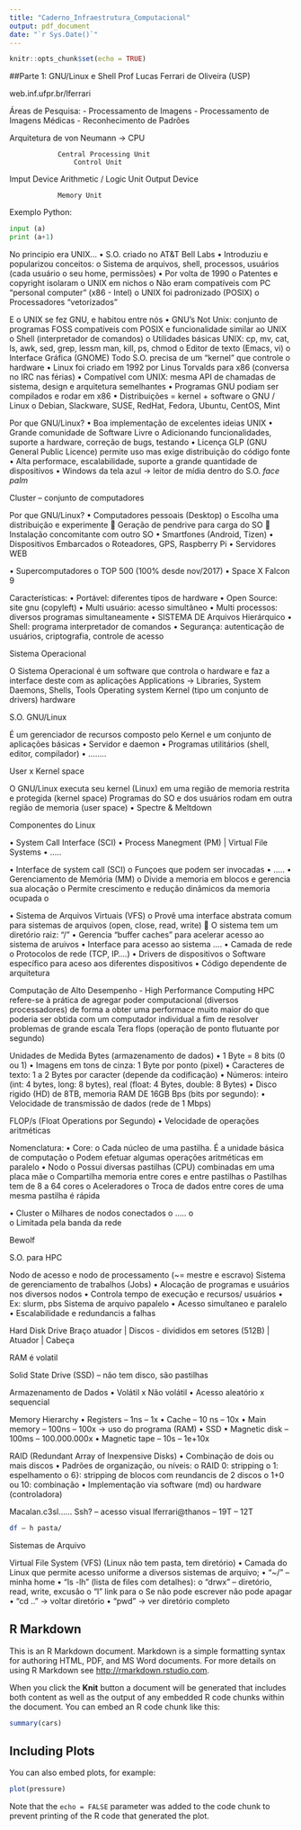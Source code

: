 ```yaml
---
title: "Caderno_Infraestrutura_Computacional"
output: pdf_document
date: "`r Sys.Date()`"
---
```


```r
knitr::opts_chunk$set(echo = TRUE)
```


##Parte 1: GNU/Linux e Shell
Prof Lucas Ferrari de Oliveira (USP)

web.inf.ufpr.br/lferrari 

Áreas de Pesquisa:
- Processamento de Imagens
- Processamento de Imagens Médicas
- Reconhecimento de Padrões

Arquitetura de von Neumann -> CPU 


				Central Processing Unit
					Control Unit
Imput Device			Arithmetic / Logic Unit			Output Device	



				Memory Unit

Exemplo Python:
```python
input (a)
print (a+1)
```
 

No principio era UNIX…
•	S.O. criado no AT&T Bell Labs
•	Introduziu e popularizou conceitos:
o	Sistema de arquivos, shell, processos, usuários (cada usuário o seu home, permissões)
•	Por volta de 1990
o	Patentes e copyright isolaram o UNIX em nichos
o	Não eram compatíveis com PC “personal computer” (x86 - Intel)
o	UNIX foi padronizado (POSIX)
o	Processadores “vetorizados”

E o UNIX se fez GNU, e habitou entre nós
•	GNU’s Not Unix: conjunto de programas FOSS compatíveis com POSIX e funcionalidade similar ao UNIX
o	Shell (interpretador de comandos)
o	Utilidades básicas UNIX: cp, mv, cat, ls, awk, sed, grep, lessm man, kill, ps, chmod
o	Editor de texto (Emacs, vi)
o	Interface Gráfica (GNOME)
Todo S.O. precisa de um “kernel” que controle o hardware
•	Linux foi criado em 1992 por Linus Torvalds para x86 (conversa no IRC nas férias)
•	Compatível com UNIX: mesma API de chamadas de sistema, design e arquitetura semelhantes
•	Programas GNU podiam ser compilados e rodar em x86
•	Distribuições = kernel + software
o	GNU / Linux
o	Debian, Slackware, SUSE, RedHat, Fedora, Ubuntu, CentOS, Mint

Por que GNU/Linux?
•	Boa implementação de excelentes ideias UNIX
•	Grande comunidade de Software Livre
o	Adicionando funcionalidades, suporte a hardware, correção de bugs, testando
•	Licença GLP (GNU General Public Licence) permite uso mas exige distribuição do código fonte
•	Alta performace, escalabilidade, suporte a grande quantidade de dispositivos 
•	Windows da tela azul -> leitor de mídia dentro do S.O. *face palm*

Cluster – conjunto de computadores

Por que GNU/Linux?
•	Computadores pessoais (Desktop)
o	Escolha uma distribuição e experimente
	Geração de pendrive para carga do SO
	Instalação concomitante com outro SO
•	Smartfones (Android, Tizen)
•	Dispositivos Embarcados
o	Roteadores, GPS, Raspberry Pi
•	Servidores WEB

•	Supercomputadores
o	TOP 500 (100% desde nov/2017)
•	Space X Falcon 9

Características:
•	Portável: diferentes tipos de hardware
•	Open Source: site gnu (copyleft)
•	Multi usuário: acesso simultâneo
•	Multi processos: diversos programas simultaneamente
•	SISTEMA DE Arquivos Hierárquico
•	Shell: programa interpretador de comandos
•	Segurança: autenticação de usuários, criptografia, controle de acesso

Sistema Operacional

O Sistema Operacional é um software que controla o hardware e faz a interface deste com as aplicações 
Applications -> Libraries, System Daemons, Shells, Tools
Operating system
Kernel (tipo um conjunto de drivers)
hardware

S.O. GNU/Linux

É um gerenciador de recursos composto pelo Kernel e um conjunto de aplicações básicas
•	Servidor e daemon
•	Programas utilitários (shell, editor, compilador)
•	........

User x Kernel space

O GNU/Linux executa seu kernel (Linux) em uma região de memoria restrita e protegida (kernel space)
Programas do SO e dos usuários rodam em outra região de memoria (user space)
•	Spectre & Meltdown

Componentes do Linux

•	System Call Interface (SCI)
•	Process Manegment (PM) | Virtual File Systems
•	…..

•	Interface de system call (SCI)
o	Funçoes que podem ser invocadas 
•	.....
•	Gerenciamento de Memória (MM)
o	Divide a memoria em blocos e gerencia sua alocação 
o	Permite crescimento e redução dinâmicos da memoria ocupada
o	

•	Sistema de Arquivos Virtuais (VFS)
o	Provê uma interface abstrata comum para sistemas de arquivos (open, close, read, write)
	O sistema tem um diretório raiz: “/”
•	Gerencia “buffer caches” para acelerar acesso ao sistema de aruivos 
•	Interface para acesso ao sistema ....
•	Camada de rede
o	Protocolos de rede (TCP, IP....)
•	Drivers de dispositivos 
o	Software específico para aceso aos diferentes dispositivos
•	Código dependente de arquitetura

Computação de Alto Desempenho - High Performance Computing
	HPC refere-se à prática de agregar poder computacional (diversos processadores) de forma a obter uma performace muito maior do que poderia ser obtida com um computador individual a fim de resolver problemas de grande escala
Tera flops (operação de ponto flutuante por segundo)

Unidades de Medida
Bytes (armazenamento de dados)
•	1 Byte = 8 bits (0 ou 1)
•	Imagens em tons de cinza: 1 Byte por ponto (pixel)
•	Caracteres de texto: 1 a 2 Bytes por caracter (depende da codificação)
•	Números: inteiro (int: 4 bytes, long: 8 bytes), real (float: 4 Bytes, double: 8 Bytes)
•	Disco rigido (HD) de 8TB, memoria RAM DE 16GB
Bps (bits por segundo):
•	Velocidade de transmissão de dados (rede de 1 Mbps)

FLOP/s (Float Operations por Segundo)
•	Velocidade de operações aritméticas

Nomenclatura:
•	Core:
o	Cada núcleo de uma pastilha. É a unidade básica de computação
o	Podem efetuar algumas operações aritméticas em paralelo
•	Nodo
o	Possui diversas pastilhas (CPU) combinadas em uma placa mãe
o	Compartilha memoria entre cores e entre pastilhas
o	Pastilhas tem de 8 a 64 cores
o	Aceleradores 
o	Troca de dados entre cores de uma mesma pastilha é rápida

•	Cluster
o	Milhares de nodos conectados 
o	.....
o	
o	Limitada pela banda da rede

Bewolf

S.O. para HPC

Nodo de acesso e nodo de processamento (~= mestre e escravo)
Sistema de gerenciamento de trabalhos (Jobs)
•	Alocação de programas e usuários nos diversos nodos
•	Controla tempo de execução e recursos/ usuários
•	Ex: slurm, pbs
Sistema de arquivo papalelo
•	Acesso simultaneo e paralelo
•	Escalabilidade e redundancis a falhas

Hard Disk Drive
Braço atuador | Discos - divididos em setores (512B) | Atuador | Cabeça

RAM é volatil

Solid State Drive (SSD) – não tem disco, são pastilhas


Armazenamento de Dados
•	Volátil x Não volátil
•	Acesso aleatório x sequencial


Memory Hierarchy
•	Registers – 1ns – 1x
•	Cache – 10 ns – 10x
•	Main memory – 100ns – 100x -> uso do programa (RAM)
•	SSD
•	Magnetic disk – 100ms – 100.000.000x
•	Magnetic tape – 10s – 1e+10x

RAID (Redundant Array of Inexpensive Disks)
•	Combinação de dois ou mais discos
•	Padrões de organização, ou níveis:
o	RAID 0: stripping
o	1: espelhamento
o	6}: stripping de blocos com reundancis de 2 discos
o	1+0 ou 10: combinação
•	Implementação via software (md) ou hardware (controladora)

Macalan.c3sl......
Ssh? – acesso visual
lferrari@thanos – 19T – 12T

```bash
df – h pasta/
```


Sistemas de Arquivo

Virtual File System (VFS)
(Linux não tem pasta, tem diretório)
•	Camada do Linux que permite acesso uniforme a diversos sistemas de arquivo;
•	“~/” – minha home
•	“ls -lh” (lista de files com detalhes):
o	“drwx” – diretório, read, write, excusão
o	“l” link para
o	Se não pode escrever não pode apagar
•	“cd ..” -> voltar diretório
•	“pwd” -> ver diretório completo




## R Markdown

This is an R Markdown document. Markdown is a simple formatting syntax for authoring HTML, PDF, and MS Word documents. For more details on using R Markdown see <http://rmarkdown.rstudio.com>.

When you click the **Knit** button a document will be generated that includes both content as well as the output of any embedded R code chunks within the document. You can embed an R code chunk like this:

```r
summary(cars)
```

## Including Plots

You can also embed plots, for example:

```r
plot(pressure)
```

Note that the `echo = FALSE` parameter was added to the code chunk to prevent printing of the R code that generated the plot.
